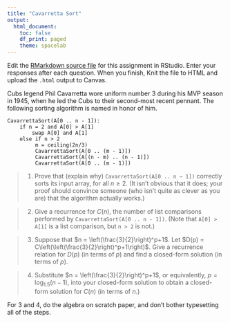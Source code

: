 ```yaml
---
title: "Cavarretta Sort"
output:
  html_document:
    toc: false
    df_print: paged
    theme: spacelab
---
```


Edit the [RMarkdown source file](04cavarrettasort.Rmd) for this assignment in RStudio. Enter your responses after each question. When you finish, Knit the file to HTML and upload the `.html` output to Canvas.

Cubs legend Phil Cavarretta wore uniform number 3 during his MVP season in 1945, when he led the Cubs to their second-most recent pennant. The following sorting algorithm is named in honor of him.

```
CavarrettaSort(A[0 .. n - 1]):
    if n = 2 and A[0] > A[1]
        swap A[0] and A[1]
    else if n > 2
         m = ceiling(2n/3)
         CavarrettaSort(A[0 .. (m - 1)])
         CavarrettaSort(A[(n - m) .. (n - 1)])
         CavarrettaSort(A[0 .. (m - 1)])
```

> 1. Prove that (explain why) `CavarrettaSort(A[0 .. n − 1])` correctly sorts its input array, for all $n\geq 2$. (It isn't obvious that it does; your proof should convince someone (who isn't quite as clever as you are) that the algorithm actually works.)



> 2. Give a recurrence for $C(n)$, the number of list comparisons performed by `CavarrettaSort(A[0 .. n - 1])`. (Note that `A[0] > A[1]` is a list comparison, but `n > 2` is not.)



> 3. Suppose that $n = \left(\frac{3}{2}\right)^p+1$. Let $D(p) = C\left(\left(\frac{3}{2}\right)^p+1\right)$. Give a recurrence relation for $D(p)$ (in terms of $p$) and find a closed-form solution (in terms of $p$).



> 4. Substitute $n = \left(\frac{3}{2}\right)^p+1$, or equivalently, $p = \log_{1.5} (n-1)$, into your closed-form solution to obtain a closed-form solution for $C(n)$ (in terms of $n$.)


For 3 and 4, do the algebra on scratch paper, and don't bother typesetting all of the steps.

